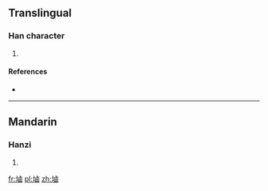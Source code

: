 ==Translingual==

===Han character===
{{Han char|rn=32|rad=土|as=11|sn=14|four=|canj=土卜田戈 (GYWI)|ids=⿰[[土]][[鹵]]}}

# {{defn|Han|sort=土11}}

====References====
* {{Han ref|kx=0236.430|dkj=05390|dj=0475.050|hdz=10479.100|uh=5877|ud=22647}}

----

==Mandarin==

===Hanzi===
{{cmn-hanzi|pin=[[lǔ]] ([[lu3]])|wg=lu<sup>3</sup>}}

# {{defn|lang=cmn|sort=土11}}

[[fr:塷]]
[[pl:塷]]
[[zh:塷]]